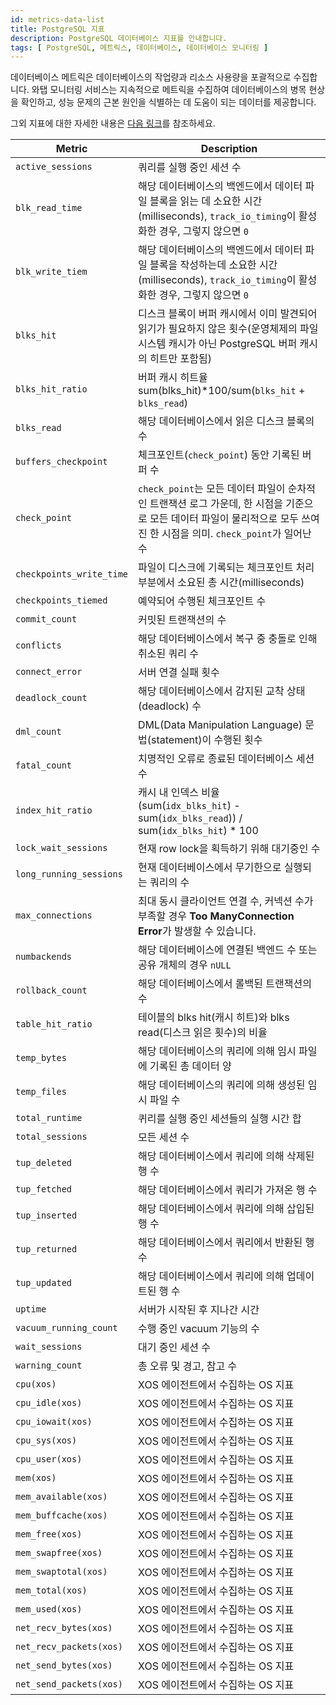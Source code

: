 ```yaml
---
id: metrics-data-list
title: PostgreSQL 지표
description: PostgreSQL 데이터베이스 지표를 안내합니다.
tags: [ PostgreSQL, 메트릭스, 데이터베이스, 데이터베이스 모니터링 ]
---
```



<Note product='PostgreSQL' link='../postgresql-v1/metrics-data-list' />

데이터베이스 메트릭은 데이터베이스의 작업량과 리소스 사용량을 포괄적으로 수집합니다. 와탭 모니터링 서비스는 지속적으로 메트릭을 수집하여 데이터베이스의 병목 현상을 확인하고, 성능 문제의 근본 원인을 식별하는 데 도움이 되는 데이터를 제공합니다.

그외 지표에 대한 자세한 내용은 [다음 링크](https://www.postgresql.org/docs/)를 참조하세요.

<div class='db-metric'>

| Metric | Description |
| -- | -- |
| `active_sessions` | 쿼리를 실행 중인 세션 수 |
| `blk_read_time` | 해당 데이터베이스의 백엔드에서 데이터 파일 블록을 읽는 데 소요한 시간(milliseconds), `track_io_timing`이 활성화한 경우, 그렇지 않으면 `0` |
| `blk_write_tiem` | 해당 데이터베이스의 백엔드에서 데이터 파일 블록을 작성하는데 소요한 시간(milliseconds), `track_io_timing`이 활성화한 경우, 그렇지 않으면 `0` |
| `blks_hit` | 디스크 블록이 버퍼 캐시에서 이미 발견되어 읽기가 필요하지 않은 횟수(운영체제의 파일 시스템 캐시가 아닌 PostgreSQL 버퍼 캐시의 히트만 포함됨) |
| `blks_hit_ratio` | 버퍼 캐시 히트율<br/>sum(blks_hit)*100/sum(`blks_hit` + `blks_read`) |
| `blks_read` | 해당 데이터베이스에서 읽은 디스크 블록의 수 |
| `buffers_checkpoint` | 체크포인트(`check_point`) 동안 기록된 버퍼 수 |
| `check_point` | `check_point`는 모든 데이터 파일이 순차적인 트랜잭션 로그 가운데, 한 시점을 기준으로 모든 데이터 파일이 물리적으로 모두 쓰여진 한 시점을 의미. `check_point`가 일어난 수 |
| `checkpoints_write_time` | 파일이 디스크에 기록되는 체크포인트 처리 부분에서 소요된 총 시간(milliseconds) |
| `checkpoints_tiemed` | 예약되어 수행된 체크포인트 수 |
| `commit_count` | 커밋된 트랜잭션의 수 |
| `conflicts` | 해당 데이터베이스에서 복구 중 충돌로 인해 취소된 쿼리 수 |
| `connect_error` | 서버 연결 실패 횟수 |
| `deadlock_count` | 해당 데이터베이스에서 감지된 교착 상태(deadlock) 수 |
| `dml_count` | DML(Data Manipulation Language) 문법(statement)이 수행된 횟수 |
| `fatal_count` | 치명적인 오류로 종료된 데이터베이스 세션 수 |
| `index_hit_ratio` | 캐시 내 인덱스 비율<br/>(sum(`idx_blks_hit`) - sum(`idx_blks_read`)) / sum(`idx_blks_hit`) * 100 |
| `lock_wait_sessions` | 현재 row lock을 획득하기 위해 대기중인 수 |
| `long_running_sessions` | 현재 데이터베이스에서 무기한으로 실행되는 쿼리의 수 |
| `max_connections` | 최대 동시 클라이언트 연결 수, 커넥션 수가 부족할 경우 **Too ManyConnection Error**가 발생할 수 있습니다. |
| `numbackends` | 해당 데이터베이스에 연결된 백엔드 수 또는 공유 개체의 경우 `nULL` |
| `rollback_count` | 해당 데이터베이스에서 롤백된 트랜잭션의 수 |
| `table_hit_ratio` | 테이블의 blks hit(캐시 히트)와 blks read(디스크 읽은 횟수)의 비율 |
| `temp_bytes` | 해당 데이터베이스의 쿼리에 의해 임시 파일에 기록된 총 데이터 양 |
| `temp_files` | 해당 데이터베이스의 쿼리에 의해 생성된 임시 파일 수 |
| `total_runtime` | 퀴리를 실행 중인 세션들의 실행 시간 합 |
| `total_sessions` | 모든 세션 수 |
| `tup_deleted` | 해당 데이터베이스에서 쿼리에 의해 삭제된 행 수 |
| `tup_fetched` | 해당 데이터베이스에서 쿼리가 가져온 행 수 |
| `tup_inserted` | 해당 데이터베이스에서 쿼리에 의해 삽입된 행 수 |
| `tup_returned` | 해당 데이터베이스에서 쿼리에서 반환된 행 수 |
| `tup_updated` | 해당 데이터베이스에서 쿼리에 의해 업데이트된 행 수 |
| `uptime` | 서버가 시작된 후 지나간 시간 |
| `vacuum_running_count` | 수행 중인 vacuum 기능의 수 |
| `wait_sessions` | 대기 중인 세션 수 |
| `warning_count` | 총 오류 및 경고, 참고 수 |
| `cpu(xos)` | XOS 에이전트에서 수집하는 OS 지표 |
| `cpu_idle(xos)` | XOS 에이전트에서 수집하는 OS 지표 |
| `cpu_iowait(xos)` | XOS 에이전트에서 수집하는 OS 지표 |
| `cpu_sys(xos)` | XOS 에이전트에서 수집하는 OS 지표 |
| `cpu_user(xos)` | XOS 에이전트에서 수집하는 OS 지표 |
| `mem(xos)` | XOS 에이전트에서 수집하는 OS 지표 |
| `mem_available(xos)` | XOS 에이전트에서 수집하는 OS 지표 |
| `mem_buffcache(xos)` | XOS 에이전트에서 수집하는 OS 지표 |
| `mem_free(xos)` | XOS 에이전트에서 수집하는 OS 지표 |
| `mem_swapfree(xos)` | XOS 에이전트에서 수집하는 OS 지표 |
| `mem_swaptotal(xos)` | XOS 에이전트에서 수집하는 OS 지표 |
| `mem_total(xos)` | XOS 에이전트에서 수집하는 OS 지표 |
| `mem_used(xos)` | XOS 에이전트에서 수집하는 OS 지표 |
| `net_recv_bytes(xos)` | XOS 에이전트에서 수집하는 OS 지표 |
| `net_recv_packets(xos)` | XOS 에이전트에서 수집하는 OS 지표 |
| `net_send_bytes(xos)` | XOS 에이전트에서 수집하는 OS 지표 |
| `net_send_packets(xos)` | XOS 에이전트에서 수집하는 OS 지표|

</div>